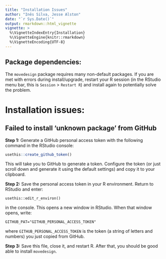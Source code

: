 ```yaml
---
title: "Installation Issues"
author: "Inês Silva, Jesse Alston"
date: "`r Sys.Date()`"
output: rmarkdown::html_vignette
vignette: >
  %\VignetteIndexEntry{Installation}
  %\VignetteEngine{knitr::rmarkdown}
  %\VignetteEncoding{UTF-8}
---
```


## Package dependencies:

The `movedesign` package requires many non-default packages. If you are met with errors during install/upgrade, restart your R session (in the RStudio menu bar, this is `Session` > `Restart R`) and install again to potentially solve the problem. 

# Installation issues:

## Failed to install 'unknown package' from GitHub

**Step 1:** Generate a GitHub personal access token with the following command in the RStudio console:
```r
usethis::create_github_token()
```
This will take you to GitHub to generate a token. Configure the token (or just scroll down and generate it using the default settings) and copy it to your clipboard.

**Step 2:** Save the personal access token in your R environment. Return to RStudio and enter:
```
usethis::edit_r_environ()
```
in the console. This opens a new window in RStudio. When that window opens, write:
```
GITHUB_PAT="GITHUB_PERSONAL_ACCESS_TOKEN"
```
where `GITHUB_PERSONAL_ACCESS_TOKEN` is the token (a string of letters and numbers) you just copied from GitHub.

**Step 3:** Save this file, close it, and restart R. After that, you should be good able to install `movedesign`.


